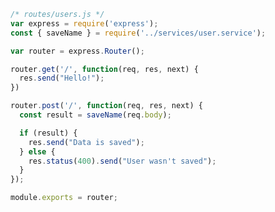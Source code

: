 ```js
/* routes/users.js */
var express = require('express');
const { saveName } = require('../services/user.service');

var router = express.Router();

router.get('/', function(req, res, next) {
  res.send("Hello!");
})

router.post('/', function(req, res, next) {
  const result = saveName(req.body);

  if (result) {
    res.send("Data is saved");
  } else {
    res.status(400).send("User wasn't saved");
  }
});

module.exports = router;
```